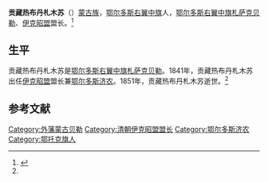'''贡藏热布丹札木苏'''（{{bd|？||1851年|}}）[[蒙古族|蒙古族]]，[[鄂尔多斯右翼中旗|鄂尔多斯右翼中旗]]人，[[鄂尔多斯右翼中旗|鄂尔多斯右翼中旗]][[札萨克|札萨克]][[贝勒|贝勒]]、[[伊克昭盟|伊克昭盟]]盟长。<ref name=cjsh>{{Cite web |url=http://www.cjshl.com/news/view/79 |title=陵寝管理官员济农，成吉思汗陵，2007-08-26 |accessdate=2013-06-05 |archive-date=2014-07-14 |archive-url=https://web.archive.org/web/20140714165629/http://www.cjshl.com/news/view/79 |dead-url=no }}</ref>

==生平==
贡藏热布丹札木苏是[[鄂尔多斯右翼中旗|鄂尔多斯右翼中旗]][[札萨克|札萨克]][[贝勒|贝勒]]。1841年，贡藏热布丹札木苏出任[[伊克昭盟|伊克昭盟]]盟长兼[[鄂尔多斯济农|鄂尔多斯济农]]。1851年，贡藏热布丹札木苏逝世。<ref name=cjsh/>

==参考文献==
{{reflist}}
{{伊克昭盟盟长|清}}
[[Category:外藩蒙古贝勒|Category:外藩蒙古贝勒]]
[[Category:清朝伊克昭盟盟长|Category:清朝伊克昭盟盟长]]
[[Category:鄂尔多斯济农|Category:鄂尔多斯济农]]
[[Category:鄂托克旗人|Category:鄂托克旗人]]